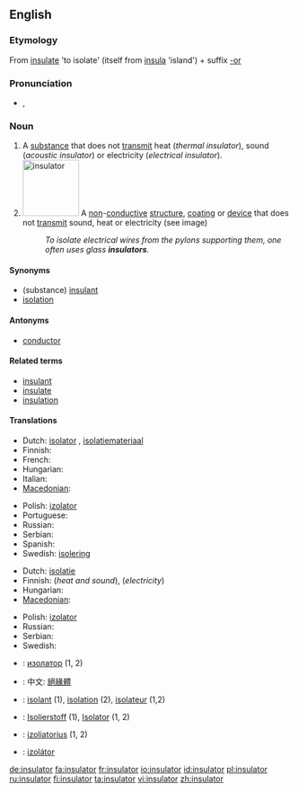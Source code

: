 {{wikipedia|dab=insulator}}
==English==

===Etymology===
From [[insulate]] 'to isolate' (itself from {{etyl|la}} [[insula]] 'island') + suffix [[-or]]

===Pronunciation===
* {{IPA|/ˈɪn.sjə.leɪ.tə(r)/}}, {{SAMPA|/"In.sj@.lEI.t@/}}

===Noun===
{{en-noun}}

# A [[substance]] that does not [[transmit]] heat (''thermal insulator''), sound (''acoustic insulator'') or electricity (''electrical insulator'').
# [[Image:Ceramic electric insulator.jpg|100px|right|insulator]] A [[non]]-[[conductive]] [[structure]], [[coating]] or [[device]] that does not [[transmit]] sound, heat or electricity (see image)
#: ''To isolate electrical wires from the pylons supporting them, one often uses glass '''insulators'''.''

====Synonyms====
* (substance) [[insulant]]
* [[isolation]]

====Antonyms====
* [[conductor]]

====Related terms====
* [[insulant]]
* [[insulate]]
* [[insulation]]

====Translations====
{{trans-top|substance}}
* Dutch: [[isolator]] {{m}}, [[isolatiemateriaal]] {{n}}
* Finnish: {{t+|fi|eriste}}
* French: {{t|fr|isolateur}}
* Hungarian: {{t|hu|szigetelőanyag}}
* Italian: {{t|it|isolante}}
* [[Macedonian]]: {{t|mk|изолатор|m|tr=izolátor|sc=Cyrl|xs=Macedonian}}
{{trans-mid}}
* Polish: [[izolator]] {{m}}
* Portuguese: {{t|pt|isolante}}
* Russian: {{t|ru|изолятор|m|tr=izol'átor|sc=Cyrl}}
* Serbian: {{t|sr|изолатор|m|tr=izolator|sc=Cyrl}}
* Spanish: {{t|es|aislante}}
* Swedish: [[isolering]]
{{trans-bottom}}

{{trans-top|structure}}
* Dutch: [[isolatie]] {{m}}
* Finnish: {{t-|fi|eristys}} (''heat and sound''), {{t-|fi|eristin}} (''electricity'')
* Hungarian: {{t|hu|szigetelés}}
* [[Macedonian]]: {{t|mk|изолатор|m|tr=izolátor|sc=Cyrl|xs=Macedonian}}
{{trans-mid}}
* Polish: [[izolator]] {{m}}
* Russian: {{t|ru|изолятор|m|tr=izol'átor|sc=Cyrl}}
* Serbian: {{t|sr|изолатор|m|tr=izolator|sc=Cyrl}}
* Swedish: {{t+|sv|isolator|c}}
{{trans-bottom}}

{{checktrans-top}}
* {{ttbc|Bulgarian}}: [[изолатор]] {{m}} (1, 2)
* {{ttbc|Chinese}}: 中文: [[絕緣體]]
* {{ttbc|French}}: [[isolant]] {{m}} (1), [[isolation]] (2), [[isolateur]] {{m}} (1,2)
{{checktrans-mid}}
* {{ttbc|German}}: [[Isolierstoff]] {{m}} (1), [[Isolator]] {{m}} (1, 2)
* {{ttbc|Lithuanian}}: [[izoliatorius]] {{m}} (1, 2)
* {{ttbc|Slovak}}: [[izolátor]] {{m}}
{{checktrans-bottom}}

[[de:insulator]]
[[fa:insulator]]
[[fr:insulator]]
[[io:insulator]]
[[id:insulator]]
[[pl:insulator]]
[[ru:insulator]]
[[fi:insulator]]
[[ta:insulator]]
[[vi:insulator]]
[[zh:insulator]]